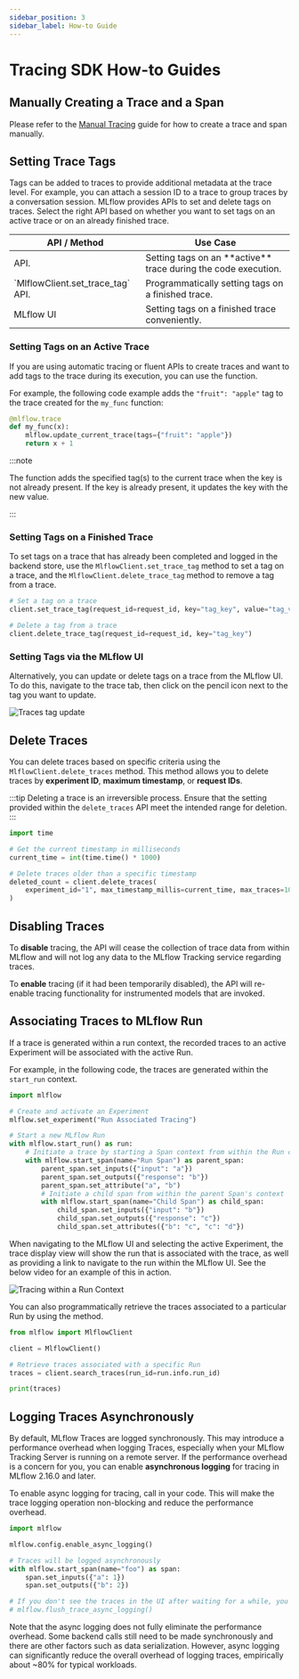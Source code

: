 ```yaml
---
sidebar_position: 3
sidebar_label: How-to Guide
---
```



# Tracing SDK How-to Guides

## Manually Creating a Trace and a Span

Please refer to the [Manual Tracing](manual-instrumentation.mdx) guide for how to create a trace and span manually.

## Setting Trace Tags

Tags can be added to traces to provide additional metadata at the trace level. For example, you can attach a session ID to a trace to group traces by a conversation session. MLflow provides APIs to set and delete tags on traces. Select the right API based on whether you want to set tags on an active trace or on an already finished trace.

<table>
  <thead>
    <tr>
      <th>API / Method</th>
      <th>Use Case</th>
    </tr>
  </thead>
  <tbody>
    <tr>
      <td>
        <APILink fn="mlflow.update_current_trace" /> API.
      </td>
      <td>Setting tags on an **active** trace during the code execution.</td>
    </tr>
    <tr>
      <td>
        <APILink fn="mlflow.client.MlflowClient.set_trace_tag">`MlflowClient.set_trace_tag`</APILink> API.
      </td>
      <td>Programmatically setting tags on a finished trace.</td>
    </tr>
    <tr>
      <td>MLflow UI</td>
      <td>Setting tags on a finished trace conveniently.</td>
    </tr>
  </tbody>
</table>

### Setting Tags on an Active Trace

If you are using automatic tracing or fluent APIs to create traces and want to add tags to the trace during its execution, you can use the <APILink fn="mlflow.update_current_trace" /> function.

For example, the following code example adds the `"fruit": "apple"` tag to the trace created for the `my_func` function:

```python
@mlflow.trace
def my_func(x):
    mlflow.update_current_trace(tags={"fruit": "apple"})
    return x + 1
```

:::note

The <APILink fn="mlflow.update_current_trace" /> function adds the specified tag(s) to the current trace when the key is not already present. If the key is already present, it updates the key with the new value.

:::

### Setting Tags on a Finished Trace

To set tags on a trace that has already been completed and logged in the backend store, use the <APILink fn="mlflow.client.MlflowClient.set_trace_tag">`MlflowClient.set_trace_tag`</APILink> method to set a tag on a trace,
and the <APILink fn="mlflow.client.MlflowClient.delete_trace_tag">`MlflowClient.delete_trace_tag`</APILink> method to remove a tag from a trace.

```python
# Set a tag on a trace
client.set_trace_tag(request_id=request_id, key="tag_key", value="tag_value")

# Delete a tag from a trace
client.delete_trace_tag(request_id=request_id, key="tag_key")
```

### Setting Tags via the MLflow UI

Alternatively, you can update or delete tags on a trace from the MLflow UI. To do this, navigate to the trace tab, then click on the pencil icon next to the tag you want to update.

![Traces tag update](/images/llms/tracing/trace-set-tag.gif)

## Delete Traces

You can delete traces based on specific criteria using the <APILink fn="mlflow.client.MlflowClient.delete_traces">`MlflowClient.delete_traces`</APILink> method. This method allows you to delete traces by **experiment ID**,
**maximum timestamp**, or **request IDs**.

:::tip
Deleting a trace is an irreversible process. Ensure that the setting provided within the `delete_traces` API meet the intended range for deletion.
:::

```python
import time

# Get the current timestamp in milliseconds
current_time = int(time.time() * 1000)

# Delete traces older than a specific timestamp
deleted_count = client.delete_traces(
    experiment_id="1", max_timestamp_millis=current_time, max_traces=10
)
```

## Disabling Traces

To **disable** tracing, the <APILink fn="mlflow.tracing.disable" /> API will cease the collection of trace data from within MLflow and will not log
any data to the MLflow Tracking service regarding traces.

To **enable** tracing (if it had been temporarily disabled), the <APILink fn="mlflow.tracing.enable" /> API will re-enable tracing functionality for instrumented models
that are invoked.

## Associating Traces to MLflow Run

If a trace is generated within a run context, the recorded traces to an active Experiment will be associated with the active Run.

For example, in the following code, the traces are generated within the `start_run` context.

```python
import mlflow

# Create and activate an Experiment
mlflow.set_experiment("Run Associated Tracing")

# Start a new MLflow Run
with mlflow.start_run() as run:
    # Initiate a trace by starting a Span context from within the Run context
    with mlflow.start_span(name="Run Span") as parent_span:
        parent_span.set_inputs({"input": "a"})
        parent_span.set_outputs({"response": "b"})
        parent_span.set_attribute("a", "b")
        # Initiate a child span from within the parent Span's context
        with mlflow.start_span(name="Child Span") as child_span:
            child_span.set_inputs({"input": "b"})
            child_span.set_outputs({"response": "c"})
            child_span.set_attributes({"b": "c", "c": "d"})
```

When navigating to the MLflow UI and selecting the active Experiment, the trace display view will show the run that is associated with the trace, as
well as providing a link to navigate to the run within the MLflow UI. See the below video for an example of this in action.

![Tracing within a Run Context](/images/llms/tracing/run-trace.gif)

You can also programmatically retrieve the traces associated to a particular Run by using the <APILink fn="mlflow.client.MlflowClient.search_traces" /> method.

```python
from mlflow import MlflowClient

client = MlflowClient()

# Retrieve traces associated with a specific Run
traces = client.search_traces(run_id=run.info.run_id)

print(traces)
```

## Logging Traces Asynchronously

By default, MLflow Traces are logged synchronously. This may introduce a performance overhead when logging Traces, especially when your MLflow Tracking Server is running on a remote server. If the performance overhead is a concern for you, you can enable **asynchronous logging** for tracing in MLflow 2.16.0 and later.

To enable async logging for tracing, call <APILink fn="mlflow.config.enable_async_logging" /> in your code. This will make the trace logging operation non-blocking and reduce the performance overhead.

```python
import mlflow

mlflow.config.enable_async_logging()

# Traces will be logged asynchronously
with mlflow.start_span(name="foo") as span:
    span.set_inputs({"a": 1})
    span.set_outputs({"b": 2})

# If you don't see the traces in the UI after waiting for a while, you can manually flush the traces
# mlflow.flush_trace_async_logging()
```

Note that the async logging does not fully eliminate the performance overhead. Some backend calls still need to be made synchronously and there are other factors such as data serialization. However, async logging can significantly reduce the overall overhead of logging traces, empirically about ~80% for typical workloads.
